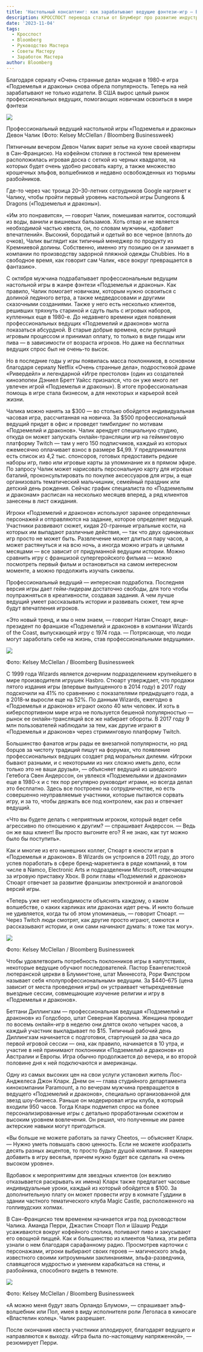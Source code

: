 ```yaml
---
title: 'Настольный консалтинг: как зарабатывают ведущие фэнтези-игр — Bloomberg'
description: КРОССПОСТ перевода статьи от Блумберг про развитие индустрии настольных ролевых игр
date: '2023-11-04'
tags:
  - Кросспост
  - Bloomberg
  - Руководство Мастера
  - Советы Мастеру
  - Заработок Мастера
author: Bloomberg
---
```


Благодаря сериалу «Очень странные дела» модная в 1980-е игра «Подземелья и драконы» снова обрела популярность. Теперь на ней зарабатывают не только издатели. В США вырос целый рынок профессиональных ведущих, помогающих новичкам освоиться в мире фэнтези

![](/images/how-to-be-a-professional-gm-bloomberg-3.jpg)

Профессиональный ведущий настольной игры «Подземелья и драконы» Девон Чалик (Фото: Kelsey McClellan / Bloomberg Businessweek)

Пятничным вечером Девон Чалик варит зелье на кухне своей квартиры в Сан-Франциско. На кофейном столике в гостиной тем временем расположилась игровая доска с сеткой из черных квадратов, на которых будет очень удобно рисовать карту, а также множество крошечных эльфов, волшебников и недавно освобожденных из тюрьмы разбойников.

Где-то через час троица 20–30-летних сотрудников Google нагрянет к Чалику, чтобы пройти первый уровень настольной игры Dungeons & Dragons («Подземелья и драконы»).

«Им это понравится», — говорит Чалик, помешивая напиток, состоящий из воды, ванили и вишневых бальзамов. Хоть отвар и не является необходимой частью квеста, он, по словам мужчины, «добавит впечатлений». Высокий, бородатый и одетый во все черное (вплоть до очков), Чалик выглядит как типичный менеджер по продукту из Кремниевой долины. Собственно, именно эту позицию он и занимает в компании по производству задорной пляжной одежды Chubbies. Но в свободное время, как говорит сам Чалик, «все вокруг превращается в фантазию».

С октября мужчина подрабатывает профессиональным ведущим настольной игры в жанре фэнтези «Подземелья и драконы». Как правило, Чалик помогает новичкам, которым нужно освоиться с долиной ледяного ветра, а также медведосовами и другими сказочными созданиями. Также у него есть несколько клиентов, решивших тряхнуть стариной и сдуть пыль с игровых наборов, купленных еще в 1980-е. До недавнего времени идея появления профессиональных ведущих «Подземелий и драконов» могла показаться абсурдной. В старые добрые времена, если рулящий игровым процессом и принимал оплату, то только в виде пиццы или пива — в зависимости от возраста игроков. Но даже на бесплатных ведущих спрос был не очень-то высок.

Но в последние годы у игры появилась масса поклонников, в основном благодаря сериалу Netflix «Очень странные дела», подростковой драме «Ривердейл» и легендарной «Игре престолов» (один из создателей киноэпопеи Дэниел Бретт Уайсс признался, что он уже много лет увлечен игрой «Подземелья и драконы»). В итоге профессиональная помощь в игре стала бизнесом, а для некоторых и карьерой всей жизни.

Чалика можно нанять за $300 — во столько обойдется индивидуальная часовая игра, рассчитанная на новичка. За $500 профессиональный ведущий придет в офис и проведет тимбилдинг по мотивам «Подземелий и драконов». Чалик арендует специальную студию, откуда он может запускать онлайн-трансляции игр на гейминговую платформу Twitch — там у него 150 подписчиков, каждый из которых ежемесячно оплачивает взнос в размере $4,99. У предпринимателя есть список из 4,2 тыс. спонсоров, готовых предоставить редкие наборы игр, пиво или игровые карты за упоминание их в прямом эфире. По запросу Чалик может нарисовать персональную карту для игровых баталий, проконсультировать по покупке аксессуаров для игры, а еще организовать тематический мальчишник, семейный праздник или детский день рождения. Сейчас график специалиста по «Подземельям и драконам» расписан на несколько месяцев вперед, а ряд клиентов занесены в лист ожидания.

Игроки «Подземелий и драконов» используют заранее определенных персонажей и отправляются на задание, которое определяет ведущий. Участники развивают сюжет, кидая 20-гранные игральные кости, на которых им выпадают различные действия, — так что двух одинаковых игр просто не может быть. Развлечение может длиться пару часов, а может растянуться и на всю ночь, а иногда можно играть и целыми месяцами — все зависит от придуманной ведущим истории. Можно сравнить игру с франшизой супергеройского фильма — можно посмотреть первый фильм и остановиться на самом интересном моменте, а можно продолжить изучать сиквелы.

Профессиональный ведущий — интересная подработка. Последняя версия игры дает гейм-лидерам достаточно свободы, для того чтобы поупражняться в креативности, создавая задания. А чем лучше ведущий умеет рассказывать истории и развивать сюжет, тем ярче будут впечатления игроков.

«Это новый тренд, и мы о нем знаем, — говорит Натан Стюарт, вице-президент по франшизе «Подземелий и драконов» в компании Wizards of the Coast, выпускающей игру с 1974 года. — Потрясающе, что люди могут заработать себе на жизнь, став профессиональными ведущими».

![](/images/how-to-be-a-professional-gm-bloomberg-2.jpg)

Фото: Kelsey McClellan / Bloomberg Businessweek

С 1999 года Wizards является дочерним подразделением крупнейшего в мире производителя игрушек Hasbro. Стюарт утверждает, что продажи пятого издания игры (впервые выпущенного в 2014 году) в 2017 году подскочили на 41% по сравнению с показателями предыдущего года, а в 2018-м выросли еще на 52%. По данным Wizards, ежегодно в «Подземелья и драконов» играют около 40 млн человек. И хоть в киберспортивном мире игра не пользуется бешеной популярностью — рынок ее онлайн-трансляций все же набирает обороты. В 2017 году 9 млн пользователей наблюдали за тем, как другие играют в «Подземелья и драконов» через стриминговую платформу Twitch.

Большинство фанатов игры рады ее внезапной популярности, но ряд борцов за чистоту традиций пишут на форумах, что появление профессиональных ведущих создает ряд моральных дилемм. «Игроки бывают разными, и с некоторыми из них сложно иметь дело, если только это не ваши друзья», — объясняет ведущий из шведского Гетебога Свен Андерссон, он увлекся «Подземельями и драконами» еще в 1980-х и с тех пор регулярно руководит играми, но всегда делал это бесплатно. Здесь все построено на сотрудничестве, но есть совершенно неуправляемые участники, которые пытаются сорвать игру, и за то, чтобы держать все под контролем, как раз и отвечает ведущий.

«Что вы будете делать с неприятным игроком, который ведет себя агрессивно по отношению к другим? — спрашивает Андерссон. — Ведь он же ваш клиент! Вы просто выгоните его? Я не знаю, как тут можно было бы поступить».

Как и многие из его нынешних коллег, Стюарт в юности играл в «Подземелья и драконов». В Wizards он устроился в 2011 году, до этого успев поработать в сфере бренд-маркетинга в ряде компаний, в том числе в Namco, Electronic Arts и подразделении Microsoft, отвечающем за игровую приставку Xbox. В роли главы «Подземелий и драконов» Стюарт отвечает за развитие франшизы электронной и аналоговой версий игры.

«Теперь уже нет необходимости объяснять каждому, о каком волшебстве, о каких карликах или драконах идет речь. И никто больше не удивляется, когда ты об этом упоминаешь, — говорит Стюарт. — Через Twitch люди смотрят, как другие просто играют, смеются и рассказывают истории, и они сами начинают думать: я тоже так могу».

![](/images/how-to-be-a-professional-gm-bloomberg-1.jpg)

Фото: Kelsey McClellan / Bloomberg Businessweek

Чтобы удовлетворить потребность поклонников игры в напутствиях, некоторые ведущие обучают последователей. Пастор Евангелистской лютеранской церкви в Блумингтоне, штат Миннесота, Рори Филстром называет себя «полупрофессиональным» ведущим. За $440–675 (цена зависит от места проведения игры) он устраивает четырехдневные выездные сессии, совмещающие изучение религии и игру в «Подземелья и драконов».

Беттани Диллингхам — профессиональная ведущая «Подземелий и драконов» из Голдсборо, штат Северная Каролина. Женщина проводит по восемь онлайн-игр в неделю они длятся около четырех часов, а каждый участник выкладывает по $15. Типичный рабочий день Диллингхам начинается с подготовки, стартующей за два часа до первой игровой сессии — она, как правило, начинается в 10 утра, и участие в ней принимают поклонники «Подземелий и драконов» из Австралии и Европы. Игра обычно продолжается до вечера, и во второй половине дня к ней подключаются и американцы.

Одну из самых высоких цен на свои услуги установил житель Лос-Анджелеса Джон Кларк. Днем он — глава студийного департамента кинокомпании Paramount, а по вечерам мужчина превращается в ведущего «Подземелий и драконов», специально организованной для звезд шоу-бизнеса. Раньше он модерировал игры клуба, в который входили 950 часов. Тогда Кларк подметил спрос на более персонализированные игры с детально проработанным сюжетом и высоким уровнем вовлечения. Он решил, что полученные им ранее актерские навыки могут пригодиться.

«Вы больше не можете работать за пачку Cheetos, — объясняет Кларк. — Нужно уметь повышать свою ценность. Если не можете изобразить десять разных акцентов, то просто будьте душой компании. Я намерен добавить в игру веселья, причем нужно будет все сделать на очень высоком уровне».

Вдобавок к мероприятиям для звездных клиентов (он вежливо отказывается раскрывать их имена) Кларк также предлагает часовые индивидуальные уроки, каждый из который обойдется в $100. За дополнительную плату он может провести игру в комнате Гуддини в здании частного тематического клуба Magic Castle, расположенного на голливудских холмах.

В Сан-Франциско тем временем начинается игра под руководством Чалика. Аманда Перри, Джастин Стюарт Пол и Шашир Редди усаживаются вокруг кофейного столика, попивают пиво и закусывают его овощной пиццей. Как и большинство из клиентов Чалика, эти ребята узнали о нем благодаря сарафанному радио. Просмотрев карточки с персонажами, игроки выбирают своих героев — магического эльфа, известного своими хитроумными заклинаниями, эльфа-разведчика, славящегося мудростью и умением карабкаться на стены, и разбойника, способного видеть в темноте.

![](/images/how-to-be-a-professional-gm-bloomberg-4.jpg)

Фото: Kelsey McClellan / Bloomberg Businessweek

«А можно меня будут звать Орландо Блумом», — спрашивает эльф-волшебник или Пол, имея в виду исполнителя роли Леголаса в киносаге «Властелин колец». Чалик разрешает.

После окончания квеста участники аплодируют, благодарят ведущего и направляются к выходу. «Игра была по-настоящему напряженной», — резюмирует Перри.
